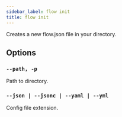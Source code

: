 ```yaml
---
sidebar_label: flow init
title: flow init
---
```


Creates a new flow.json file in your directory.

## Options

### `--path, -p`

Path to directory.

### `--json | --jsonc | --yaml | --yml`

Config file extension.